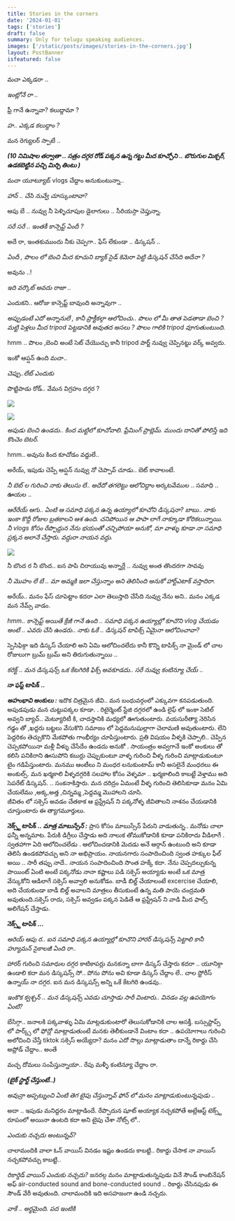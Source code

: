```yaml
---
title: Stories in the corners
date: '2024-01-01'
tags: ['stories']
draft: false
summary: Only for telugu speaking audiences.
images: ['/static/posts/images/stories-in-the-corners.jpg']
layout: PostBanner
isfeatured: false
---
```


మచా ఎక్కడరా .. 

*ఇంట్లోనే రా ..*

ఫ్రీ గానే ఉన్నావా? కలుద్దామా ?

*హ..  ఎక్కడ కలుద్దాం ?*

మన రెగ్యులర్ స్పాటే .. 

***(10 నిమిషాల తర్వాతా .. సత్రం దగ్గర రోడ్ పక్కన ఉన్న గట్టు మీద కూచ్చోని .. బొరుగుల మిక్చర్, ఉడకబెట్టిన పచ్చి మిర్చి తింటు )***

మచా యూట్యూబ్ vlogs చేద్దాం అనుకుంటున్నా.. 

*హాన్ .. చేసి నువ్వే చూస్కుంటావా?*

ఆపు బే  .. నువ్వు నీ పెళ్ళిచూపుల డైలాగులు  .. సీరియస్గా  చెప్తున్నా. 

*సరే సరే .. ఇంతకీ కాన్సెప్ట్ ఏందీ ?*

అదే రా, ఇంతకుముందు నీకు చెప్పగా.. ఫేస్ లేకుండా .. డిస్కషన్ .. 

*ఏందీ , పొలం లో బెంచి మీద కూచుని బ్యాక్ సైడ్ కెమెరా పెట్టి డిస్కషన్ చేసేది అదేనా ?*

అవును ..!

*ఇది వర్కౌట్ అవదు రాజా  ..* 

ఎందుకని.. ఆరోజు కాన్సెప్ట్ బావుంది అన్నావుగా  ..

*అప్పుడంటే ఎదో అన్నానులే , కానీ ప్రాక్టీకల్గా ఆలోచించు..  పొలం లో మీ తాత  పెడతాడా బెంచి ?  మట్టి పెళ్లలు మీద tripod  పెట్టడానికి అవుతద అసలు  ? 
పొలం గాలికి tripod వూగుతుంటుంది.* 

hmm .. పొలం ,బెంచి అంటే సెట్ చేయొచ్చు కానీ  tripod పార్ట్ నువ్వు చెప్పినట్టు వర్క్ అవ్వదు. 

ఇంకో ఆప్షన్ ఉంది మచా.. 

*చెప్పు..లేట్ ఎందుకు* 

పొట్టిపాడు రోడ్.. వేమన విగ్రహం దగ్గర ?

![](/static/posts/images/vemana1.jpeg)

![](/static/posts/images/vemana2.jpeg)

*అపుడు బెంచి ఉండదు.. కింద మట్టిలో కూచోవాలి.  ఫ్రేమింగ్ ప్రాబ్లెమ్.  ముందు దానితో  పోలిస్తే ఇది కొంచెం బెటర్.* 

hmm.. అవును కింద కూచోడం వద్దులే..

అరేయ్, ఇపుడు చెప్పే ఆప్షన్ నువ్వు నో చెప్పావ్ చూడు.. బెట్ కావాలంటే. 

*నీ బెట్ ల గురించి నాకు తెలుసు లే..  అదేదో తగలెట్టు ఆలోచిద్దాం* 
అర్కటవేముల .. సమాధి .. ఊయల .. 

*ఆరేరేయ్ ఆగు.. ఏంటి ఆ సమాధి పక్కన ఉన్న ఉయ్యాలో కూచోని డిస్కషనా? బాబు.. నాకు  ఇంకా కొద్దీ రోజుల బ్రతకాలని ఆశ ఉంది.  చనిపోయిన ఆ  పాపా లాగే  నాక్కూడా కోరికలున్నాయి.  నీ vlogs కోసం రేప్పొద్దున నేను భయంతో చచ్చిపోయా అనుకో,  మా వాళ్ళు కూడా  నా సమాధి ప్రక్కన అలానే చేస్తారు. వద్దురా నాయన వద్దు.* 

![](/static/posts/images/tomb-with-swing.jpg)

నీ బొంద ర నీ బొంద.. ఐన పాపి చిరాయువు అన్నార్లే .. నువ్వు అంత  తొందరగా సావవు 

*నీ మొహం లే బే .. మా అమ్మకి ఇలా చేస్తున్నాం అని తెలిసింది అనుకో హార్ట్ఎటాక్ వస్తాదిరా.* 

అరేయ్.. మనం ఫేస్ చూపెట్టాం కదరా ఎలా తెలుస్తాది చేసేది నువ్వు నేను అని..  మనం ఎక్కడ మన నేమ్స్ వాడం. 

*hmm.. కాన్సెప్ట్ అయితే క్రేజీ గానే ఉంది ..  సమాధి పక్కన ఉయ్యాల్లో కూచొని vlog  చేయడం అంటే .. ఎవరు చేసి ఉండరు.. 
నాకు ఓకే .. 
డిస్కషన్ టాపిక్స్ ఏమైనా ఆలోచించావా?*


స్పెసిఫిక్గా ఇది డిస్కస్ చేయాలి అని ఏమి ఆలోచించలేదు కానీ కొన్ని టాపిక్స్ నా మైండ్ లో చాల రోజులుగా బ్రుమ్ బ్రుమ్ అని తిరుగుతున్నాయి .. 

*కరెక్ట్ ..  మన డిస్కషన్స్ ఒక కేటగిరికి ఫిక్స్ అవకూడదు..  సరే నువ్వు కంటిన్యూ చేయ్ ..* 

**నా ఫస్ట్ టాపిక్ ..**

***అహంభావి అంకులు :*** ఇదొక చిత్రమైన జీవి.. మన బంధువర్గంలో ఎక్కువగా కనపడుతుంది. అపుడపుడు మన చుట్టుపక్కల కూడా. .  రిటైర్మెంట్ స్టేజి దగ్గరలో ఉండి లైఫ్ లో ఇంకా సెటిల్ అవ్వని బ్యాచ్.. మెట్యూరిటీ కి, చాదస్తానికి మధ్యలో ఊగుతుంటారు. వయసురీత్యా నెరిసిన గడ్డం తో ,ఖద్దరు బట్టలు వేసుకొని సమాజం లో పెద్దమనుషుల్లాగా చెలామణి అవుతుంటారు. లేని పెద్దరికం తెచ్చుకొని మేకపోతు గాంభీర్యం చూపిస్తుంటారు. ప్రతి విషయం వీళ్ళకి చెప్పాలి.. చెప్పిన చెప్పకపోయినా మళ్లీ వీళ్ళు చేసేదేం ఉండదు అనుకో . సాయంత్రం అవ్వగానే  ఇంకో అంకులు తో కలిసి పనికిరాని ఊసుపోని కబుర్లు చెప్పుకుంటూ వాళ్ళ గురించి వీళ్ళ గురించి మాట్లాడుకుంటూ టైం గడిపేస్తుంటారు.  మనము ఆంటీలు ని మంధర లనుకుంటామ్ కానీ అసలైనే మంధరలు  ఈ అంకుల్స్. మన ఖర్మకాలి వీళ్ళదగ్గరికి సలహాల కోసం వెళ్ళమా .. ఖర్మకాలింది కాబట్టే వెళ్తాము అది సెపరేట్ డిస్కషన్. .. సంకనాకిస్తారు.  మన దరిద్రం ఏమంటే వీళ్ళ గురించి తెలిసికూడా మనం ఏమి చేయలేము ,అక్క,అత్త ,చిన్నమ్మ ,పెద్దమ్మ మొహాలని చూసి.  
జీవితం లో సక్సెస్ అవడం చేతకాక ఆ ఫ్రస్ట్రేషన్ ని పక్కనోళ్ళ జీవితాలని నాశనం చేయడానికి చూస్తుంటారు ఈ త్యాగమూర్తులు.  

**నెక్స్ట్ టాపిక్ ..** 
***మాత్ర మాబుస్సేన్ :*** ప్రాస కోసం మాబుస్సేన్ పేరుని వాడుతున్న.. మనోడు చాలా ఫన్నీ అన్నమాట. పేరుకి డిగ్రీలు చేస్తాడు  అది  నాలుక తోముకోడానికి కూడా పనికిరాదు  వీడిలాగే . స్వతహాగా ఏది ఆలోచించలేడు . ఆలోచించడానికి మెదడు అనే ఆర్గాన్ ఉంటుంది అని కూడా  తెలిసి ఉండకపోవచ్చు అని నా అభిప్రాయం.  నాయనగారు సంపాదించింది స్వంత హక్కుల ఫీల్ అయి .. సారీ తప్పు నాదే.. నాయన సంపాదించింది సొంత హక్కే కదా.  నేను చెప్పదల్చుకున్న పాయింట్ ఏంటి అంటే పక్కనోడు నానా కష్టాలు పడి సక్సెస్ అయ్యాడు అంటే ఒక మాత్ర వేస్కుకోని ఆడిలాగే  సక్సెస్ అవ్వాలి అనుకోడం. బాడీ బిల్డ్ చేయాలంటే excercise చేయాలి, అది చేయకుండా బాడీ బిల్డ్ అవాలని మాత్రలు  తీసుకుంటే ఉన్న మతి పాయె చంద్రమతి అవుతుంది.సక్సెస్ రాదు, సక్సెస్ అవ్వడం పక్కన పెడితే ఆ ఫ్రస్ట్రేషన్ ని వాడి మీద ఫాల్స్  అలిగేషన్ చేస్తాడు. 

**నెక్స్ట్ టాపిక్ ...** 

*అరెయ్ ఆపు ర.. ఐన సమాధి పక్కన ఉయ్యాల్లో కూచొని హారర్ డిస్కషన్స్ పెట్టాలి కానీ హ్యూమన్ సైకాలజీ ఏంది  రా..* 

హారర్ గురించి సమాధుల దగ్గర కాటికాపర్లు మనకన్నా బాగా డిస్కస్ చేస్తారు కదరా .. యూనిక్గా ఉండాలి కదా మన డిస్కషన్స్ సో.. పోను పోను అవి కూడా డిస్కస్ చేద్దాం లే.. చాల స్టోరీస్ ఉన్నాయ్ నా  దగ్గర. ఐన మన డిస్కషన్స్ అన్ని ఒకే కేటగిరి ఉండవు.. 

*ఇంకొక క్వశ్చన్ .. మన డిస్కషన్స్ ఎవడు చూస్తాడు సారీ వింటారు.. వినడం వల్ల ఉపయోగం ఏంటి?*

బేసిగ్గా.. జనాలకి పక్కవాళ్ళు ఏమి మాట్లడుకుంటారో తెలుసుకోడానికి చాల ఆసక్తీ. బస్సుస్టాప్స్ లో పార్క్స్ లో ఫోన్లో మాట్లాడుతుంటే మనకు తెలీకుండానే వింటాం కదా .. ఉపయోగాలు గురించి అలోచించి చేస్తే tiktok సక్సెస్ అయ్యేదా? మనం ఎదో సొల్లు మాట్లాడుతాం దాన్నే రికార్డు చేసి అప్లోడ్ చేద్దాం.. అంతే 

మచ్చ దోమలు సంపేస్తున్నాయా.. రేపు మళ్ళీ కంటిన్యూ చేద్దాం రా. 

***(బైక్ స్టార్ట్ చేస్తుంటే..)***

*అవున్రా అప్పట్నుంచి ఏంటి తెగ టైపు చేస్తున్నావ్ ఫోన్ లో మనం మాట్లాడుకుంటున్నపుడు ..* 

అదా .. ఇపుడు మనిద్దరం మాట్లాడిందే. రేప్పొదున షూట్ అయ్యాక నచ్చకపోతే అట్లేఆస్ట్ టెక్స్ట్ రూపంలో అయినా ఉంటది కదా అని టైపు చేశా నోట్స్ లో.. 

*ఎందుకు నచ్చదు అంటున్నవ్?*

చాలామందికి వాలా ఓన్ వాయిస్ వినడం ఇష్టం ఉండదు కాబట్టి.. రికార్డు చేసాక నా వాయిస్ నచ్చకపోవచ్చు కాబట్టి.. 

*రికార్డెడ్ వాయిస్ ఎందుకు నచ్చదు?*
జనరల్గ మనం మాట్లాడుతున్నపుడు వినే సౌండ్  కాంబినేషన్ అఫ్ air-conducted sound and bone-conducted sound .. రికార్డు చేసినపుడు ఈ సౌండ్ వేరీ అవుతుంది. చాలామందికి ఇది అసహజంగా ఉండి నచ్చదు. 

*వాకే .. అర్థమైంది. పద ఇంటికి* 

